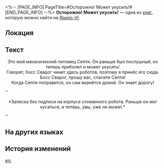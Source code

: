 <%-- [PAGE_INFO]
PageTitle=#Осторожно! Может укусить!#
[END_PAGE_INFO] --%>
{{Дополнить}}
{{Книга Инфобокс
|id           = 099
|Название     = 
|Изображение  = Предмет Записи.png
|Мир          = Ярило-VI
|Томов        = 1
|Автор        = <!--нужно добавить-->
|Описание     = Записка, написанная детским почерком. Вероятно, это краткое изложение жизни какого-нибудь робота.
|Том1         = {{tx}}
|Источник1    = {{tx|Отсутствует источник}}
|Персонажи    = 
|Фракции      = 
}}
'''Осторожно! Может укусить!''' — одна из [[Книги|книг]], которую можно найти на [[Ярило-VI]].

==Локация==
{{Отметка карты|<!--название карты-->|<!--id отметки-->}}

==Текст==
<div align="center">{{Размер|+4|Осторожно! Может укусить!}}

Это мой механический питомец Септи. Он раньше был послушный, но теперь приболел и может укусить!<br />
Говорят, босс Сварог чинит здесь роботов, поэтому я принёс его сюда.<br />
Босс Сварог, прошу вас, спасите Септи!<br />
Когда Септи поправится, он сам вернётся домой. Он знает дорогу!</div>

''<div align="center">*Записка без подписи на корпусе сломанного робота. Раньше он мог кусаться, а теперь, увы, уже не может.*</div>''

==На других языках==
{{На других языках
|en   = Will Bite, Do Not Approach!
|zhs  = 会咬人，禁止靠近！
|zht  = 會咬人，禁止靠近！
|ja   = 噛みます！近づかないで！
|ko   = 접근 금지, 물릴 수 있음!
|es   = ¡No acercarse, muerde!
|fr   = Attention, risque de morsure&nbsp;! Ne pas approcher&nbsp;!
|ru   = Осторожно! Может укусить!
|th   = ห้ามเข้าใกล้ ระวังถูกกัด!
|vi   = Biết Cắn Người, Cấm Đến Gần!
|de   = Wird beißen, nicht näherkommen!
|id   = Bisa Gigit, Dilarang Mendekat!
|pt   = Ele Morde, Não se Aproxime!
}}

==История изменений==
{{История изменений|3.5}}

[[en:]]